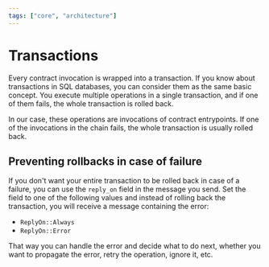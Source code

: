 ```yaml
---
tags: ["core", "architecture"]
---
```


# Transactions

Every contract invocation is wrapped into a transaction. If you know about
transactions in SQL databases, you can consider them as the same basic concept.
You execute multiple operations in a single transaction, and if one of them
fails, the whole transaction is rolled back.

In our case, these operations are invocations of contract entrypoints. If one of
the invocations in the chain fails, the whole transaction is usually rolled
back.

## Preventing rollbacks in case of failure

If you don't want your entire transaction to be rolled back in case of a
failure, you can use the `reply_on` field in the message you send. Set the field
to one of the following values and instead of rolling back the transaction, you
will receive a message containing the error:

- `ReplyOn::Always`
- `ReplyOn::Error`

That way you can handle the error and decide what to do next, whether you want
to propagate the error, retry the operation, ignore it, etc.
